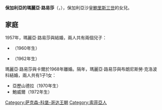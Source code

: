 {{Unreferenced|time=2020-07-05T04:07:12+00:00}}
{{Infobox royalty
| name        = 瑪麗亞·路易莎公主
| image       = BASA-3K-15-295-29-Princess Marie Louise of Bulgaria.jpeg
| birth_date  = {{Birth date and age|1933|1|13|df=y}}
| birth_place = [[保加利亞王國|保加利亞王國]][[索菲亞|索菲亞]]
| spouse      = {{marriage|[[萊寧根的卡爾王子|萊寧根的卡爾王子]]<br>|1957|1968|end=離婚}}<br>{{marriage|布朗尼斯勞·克洛波科|1969}}
| issue       = 鮑里斯王子<br>赫爾曼·腓特烈王子<br>亞歷山德拉公主<br>鮑威爾王子
| house       = [[薩克森-科堡-哥達王朝|薩克森-科堡-哥達王朝]]
| father      = [[鮑里斯三世|鮑里斯三世]]
| mother      = [[薩伏依的喬萬娜公主|薩伏依的喬萬娜]]
}}
'''保加利亞的瑪麗亞·路易莎'''（{{lang-bg|Мария Луиза Българска}}，{{bd|1933年|1月13日}}），保加利亞沙皇[[鮑里斯三世|鮑里斯三世]]的女兒。

==家庭==
1957年，瑪麗亞·路易莎與{{le|萊寧根的卡爾王子|Prince Karl of Leiningen}}結婚，兩人共有兩個兒子：
* {{le|萊寧根的鮑里斯王子|Prince Boris of Leiningen|鮑里斯}}（1960年生）
* {{le|萊寧根的赫爾曼·腓特烈王子|Hermann Leiningen|赫爾曼·腓特烈}}（1962年生）

瑪麗亞·路易莎與卡爾於1968年離婚。隔年，瑪麗亞·路易莎與布朗尼斯勞·克洛波科結婚，兩人共有1子1女：
* 亞歷山德拉（1970年生）
* 鮑威爾（1972年生）

[[Category:萨克森-科堡-哥达王朝|Category:萨克森-科堡-哥达王朝]]
[[Category:索菲亞人|Category:索菲亞人]]